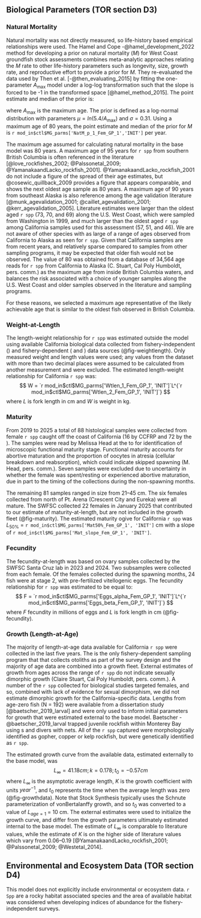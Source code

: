 ## Biological Parameters (TOR section D3) {#sec-biology}

### Natural Mortality

Natural mortality was not directly measured, so life-history based empirical relationships were used. The Hamel and Cope -@hamel_development_2022 method for developing a prior on natural mortality ($M$) for West Coast groundfish stock assessments combines meta-analytic approaches relating the $M$ rate to other life-history parameters such as longevity, size, growth rate, and reproductive effort to provide a prior for $M$. They re-evaluated the data used by Then et al. [-@then_evaluating_2015] by fitting the one-parameter $A_{\text{max}}$ model under a log-log transformation such that the slope is forced to be -1 in the transformed space [@hamel_method_2015]. The point estimate and median of the prior is:

\begin{centering}

$M=\frac{5.4}{A_{\text{max}}}$

\end{centering}

\vspace{0.5cm}

where $A_{\text{max}}$ is the maximum age. The prior is defined as a log-normal distribution with parameters $\mu = ln(5.4/A_{\text{max}})$ and $\sigma = 0.31$. Using a maximum age of 80 years, the point estimate and median of the prior for $M$ is `r mod_in$ctl$MG_parms['NatM_p_1_Fem_GP_1','INIT']` per year.

The maximum age assumed for calculating natural mortality in the base model was 80 years. A maximum age of 95 years for `r spp` from southern British Columbia is often referenced in the literature [@love_rockfishes_2002; @Palssonetal_2009; @YamanakaandLacko_rockfish_2001]. @YamanakaandLacko_rockfish_2001 do not include a figure of the spread of their age estimates, but @cosewic_quillback_2009 provides a figure that appears comparable, and shows the next oldest age sample as 80 years. A maximum age of 90 years from southeast Alaska is also reference among the age validation literature [@munk_agevalidation_2001; @caillet_agevalidation_2001; @kerr_agevalidation_2005]. Literature estimates were larger than the oldest aged `r spp` (73, 70, and 69) along the U.S. West Coast, which were sampled from Washington in 1999, and much larger than the oldest aged `r spp` among California samples used for this assessment (57, 51, and 46). We are not aware of other species with as large of a range of ages observed from California to Alaska as seen for `r spp`. Given that California samples are from recent years, and relatively sparse compared to samples from other sampling programs, it may be expected that older fish would not be observed. The value of 80 was obtained from a database of 34,564 age reads for `r spp` from California to Alaska (C. Stuart, Cal Poly Humboldt, pers. comm.) as the maximum age from inside British Columbia waters, and balances the risk associated with a choice of younger samples along the U.S. West Coast and older samples observed in the literature and sampling programs. 

For these reasons, we selected a maximum age representative of the likely achievable age that is similar to the oldest fish observed in British Columbia.  


### Weight-at-Length

The length-weight relationship for `r spp` was estimated outside the model using available California biological data collected from fishery-independent (\gls{s-wcgbt}) and fishery-dependent (\gls{mrfss} and \gls{crfs}) data sources (@fig-weightlength). Only measured weight and length values were used; any values from the \gls{mrfss} dataset with more than two decimal places were assumed to be calculated from another measurement and were excluded. The estimated length-weight relationship for California `r spp` was:
$$
W = `r mod_in$ctl$MG_parms['Wtlen_1_Fem_GP_1', 'INIT']`L^{`r mod_in$ctl$MG_parms['Wtlen_2_Fem_GP_1', 'INIT']`}
$$
where $L$ is fork length in cm and $W$ is weight in kg.

### Maturity

From 2019 to 2025 a total of 88 histological samples were collected from female `r spp` caught off the coast of California (16 by CCFRP and 72 by the \gls{swfsc}). The samples were read by Melissa Head at the \gls{nwfsc} to for identification of microscopic functional maturity stage. Functional maturity accounts for abortive maturation and the proportion of oocytes in atresia (cellular breakdown and reabsorption), which could indicate skipped spawning (M. Head, pers. comm.). Seven samples were excluded due to uncertainty in whether the female was spent/resting or experienced abortive maturation, due in part to the timing of the collections during the non-spawning months.  

The remaining 81 samples ranged in size from 21--45 cm. The six females collected from north of Pt. Arena (Crescent City and Eureka) were all mature.  The SWFSC collected 22 females in January 2025 that contributed to our estimate of maturity-at-length, but are not included in the growth fleet (@fig-maturity). The estimated maturity ogive for California `r spp` was $L_{50\%}$ = `r mod_in$ctl$MG_parms['Mat50%_Fem_GP_1', 'INIT']` cm with a slope of `r mod_in$ctl$MG_parms['Mat_slope_Fem_GP_1', 'INIT']`.  

### Fecundity

The fecundity-at-length was based on ovary samples collected by the SWFSC Santa Cruz lab in 2023 and 2024. Two subsamples were collected from each female. Of the females collected during the spawning months, 24 fish were at stage 2, with pre-fertilized vitellogenic eggs.  The fecundity relationship for `r spp` was estimated to be equal to:
$$
F = `r mod_in$ctl$MG_parms['Eggs_alpha_Fem_GP_1', 'INIT']`L^{`r mod_in$ctl$MG_parms['Eggs_beta_Fem_GP_1', 'INIT']`} 
$$
where $F$ fecundity in millions of eggs and $L$ is fork length in cm (@fig-fecundity). 

### Growth (Length-at-Age)

The majority of length-at-age data available for California `r spp` were collected in the last five years. The \gls{ccgs} is the only fishery-dependent sampling program that that collects otoliths as part of the survey design and the majority of age data are combined into a growth fleet.  External estimates of growth from ages across the range of `r spp` do not indicate sexually dimorphic growth (Claire Stuart, Cal Poly Humboldt, pers. comm.). A number of the `r spp` collected for biological studies targeted females, and so, combined with lack of evidence for sexual dimorphism, we did not estimate dimorphic growth for the California-specific data. Lengths from age-zero fish (N = 192) were available from a dissertation study [@baetscher_2019_larval] and were only used to inform initial parameters for growth that were estimated external to the base model. Baetscher -@baetscher_2019_larval trapped juvenile rockfish within Monterey Bay using \gls{smurf}s and divers with nets. All of the `r spp` captured were morphologically identified as gopher, copper or kelp rockfish, but were genetically identified as `r spp`. 

The estimated growth curve from the available data, estimated externally to the base model, was 
$$
L_{\infty} = 41.18 cm; k = 0.178; t_0 = -0.57 cm 
$$
where $L_{\infty}$ is the asymptotic average length, $K$ is the growth coefficient with units $year^{-1}$, and $t_0$ represents the time when the average length was zero  (@fig-growthdata). Note that Stock Synthesis typically uses the Schnute parameterization of vonBertalanffy growth, and so $t_0$ was converted to a value of $L_{age=1}$ = 10 cm. The external estimates were used to initialize the growth curve, and differ from the growth parameters ultimately estimated internal to the base model. The estimate of $L_{\infty}$ is comparable to literature values, while the estimate of $K$ is on the higher side of literature values which vary from 0.06--0.19 [@YamanakaandLacko_rockfish_2001; @Palssonetal_2009; @Westetal_2014]. 

## Environmental and Ecosystem Data (TOR section D4) 

This model does not explicitly include environmental or ecosystem data. `r Spp` are a rocky habitat associated species and the area of available habitat was considered when developing indices of abundance for the fishery-independent surveys. 

<!-- Environmental or ecosystem data or model products used in the stock assessment model and/or in the preparation of data or estimation of biological parameters. If environmental or ecosystem data are incorporated in the stock assessment model, provide a report of consultations with technical teams that evaluate ecosystem data or methodologies used in  -->




